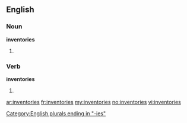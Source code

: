 ==English==

===Noun===
'''inventories'''

# {{plural of|[[inventory]]}}

[[Category:English plurals ending in "-ies"]]

===Verb===
'''inventories'''

# {{third-person singular of|[[inventory]]}}

[[ar:inventories]]
[[fr:inventories]]
[[my:inventories]]
[[no:inventories]]
[[vi:inventories]]